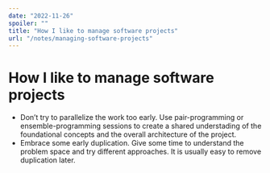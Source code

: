 ```yaml
---
date: "2022-11-26"
spoiler: ""
title: "How I like to manage software projects"
url: "/notes/managing-software-projects"
---
```


# How I like to manage software projects

- Don’t try to parallelize the work too early. Use pair-programming or
  ensemble-programming sessions to create a shared understading of the
  foundational concepts and the overall architecture of the project.
- Embrace some early duplication. Give some time to understand the problem space
  and try different approaches. It is usually easy to remove duplication later.
